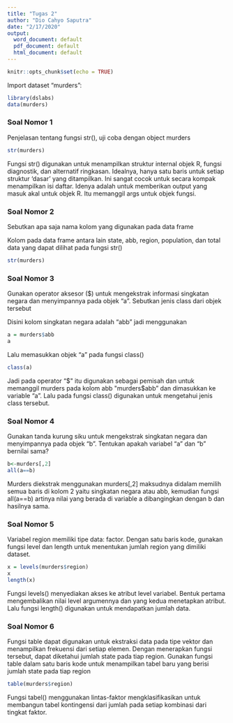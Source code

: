 ---
title: "Tugas 2"
author: "Dio Cahyo Saputra"
date: "2/17/2020"
output:
  word_document: default
  pdf_document: default
  html_document: default
---

```{r setup, include=FALSE}
knitr::opts_chunk$set(echo = TRUE)
```

Import dataset “murders”: 
```{r}
library(dslabs)
data(murders)
```

### Soal Nomor 1
Penjelasan tentang fungsi str(), uji coba dengan object murders

```{r}
str(murders)
```
Fungsi str() digunakan untuk menampilkan struktur internal objek R, fungsi diagnostik, dan alternatif ringkasan. Idealnya, hanya satu baris untuk setiap struktur 'dasar' yang ditampilkan. Ini sangat cocok untuk secara kompak menampilkan isi daftar. Idenya adalah untuk memberikan output yang masuk akal untuk objek R. Itu memanggil args untuk objek fungsi.

### Soal Nomor 2
Sebutkan apa saja nama kolom yang digunakan pada data frame

Kolom pada data frame antara lain state, abb, region, population, dan total data yang dapat dilihat pada fungsi str()

```{r}
str(murders)
```

### Soal Nomor 3
Gunakan operator aksesor ($) untuk mengekstrak informasi singkatan negara dan menyimpannya pada objek “a”. Sebutkan jenis class dari objek tersebut

Disini kolom singkatan negara adalah "abb" jadi menggunakan

```{r}
a = murders$abb
a
```
Lalu memasukkan objek "a" pada fungsi class()

```{r}
class(a)
```

Jadi pada operator "$" itu digunakan sebagai pemisah dan untuk memanggil murders pada kolom abb "murders$abb" dan dimasukkan ke variable "a". Lalu pada fungsi class() digunakan untuk mengetahui jenis class tersebut.

### Soal Nomor 4
Gunakan tanda kurung siku untuk mengekstrak singkatan negara dan menyimpannya pada objek “b”. Tentukan apakah variabel “a” dan “b” bernilai sama?

```{r}
b<-murders[,2]
all(a==b)
```

Murders diekstrak menggunakan murders[,2] maksudnya didalam memilih semua baris di kolom 2 yaitu singkatan negara atau abb, kemudian fungsi all(a==b) artinya nilai yang berada di variable a dibangingkan dengan b dan hasilnya sama.

### Soal Nomor 5
Variabel region memiliki tipe data: factor. Dengan satu baris kode, gunakan fungsi level dan length untuk menentukan jumlah region yang dimiliki dataset.

```{r}
x = levels(murders$region)
x
length(x)
```

Fungsi levels() menyediakan akses ke atribut level variabel. Bentuk pertama mengembalikan nilai level argumennya dan yang kedua menetapkan atribut. Lalu fungsi length() digunakan untuk mendapatkan jumlah data.

### Soal Nomor 6
Fungsi table dapat digunakan untuk ekstraksi data pada tipe vektor dan menampilkan frekuensi dari setiap elemen. Dengan menerapkan fungsi tersebut, dapat diketahui jumlah state pada tiap region. Gunakan fungsi table dalam satu baris kode untuk menampilkan tabel baru yang berisi jumlah state pada tiap region

```{r}
table(murders$region)
```

Fungsi tabel() menggunakan lintas-faktor mengklasifikasikan untuk membangun tabel kontingensi dari jumlah pada setiap kombinasi dari tingkat faktor.
